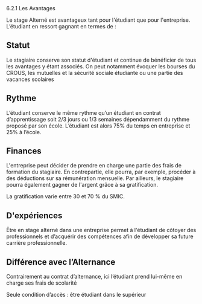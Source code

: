 


<CustomTitle tag="h1"  size="24px">
  6.2.1 Les Avantages
</CustomTitle>

Le stage Alterné est avantageux tant pour l'étudiant que pour l'entreprise. L’étudiant en ressort gagnant en termes de :

## Statut 
Le stagiaire conserve son statut d'étudiant et continue de bénéficier de tous les avantages y étant associés. On peut notamment évoquer les bourses du CROUS, les mutuelles et la sécurité sociale étudiante ou une partie des vacances scolaires

## Rythme 
L’étudiant conserve le même rythme qu’un étudiant en contrat d’apprentissage soit 2/3 jours ou 1/3 semaines dépendamment du rythme proposé par son école. L’étudiant est alors 75% du temps en entreprise et 25% à l’école.

## Finances 
L'entreprise peut décider de prendre en charge une partie des frais de formation du stagiaire. En contrepartie, elle pourra, par exemple, procéder à des déductions sur sa rémunération mensuelle. Par ailleurs, le stagiaire pourra également gagner de l'argent grâce à sa gratification.

La gratification varie entre 30 et 70 % du SMIC.

## D'expériences 
Être en stage alterné dans une entreprise permet à l'étudiant de côtoyer des professionnels et d’acquérir des compétences afin de développer sa future carrière professionnelle.

## Différence avec l’Alternance 
Contrairement au contrat d’alternance, ici l’étudiant prend lui-même en charge ses frais de scolarité

Seule condition d’accès : être étudiant dans le supérieur